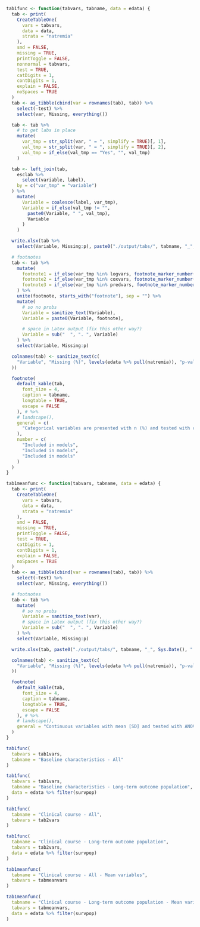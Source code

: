 ```r

tab1func <- function(tabvars, tabname, data = edata) {
  tab <- print(
    CreateTableOne(
      vars = tabvars,
      data = data,
      strata = "natremia"
    ),
    smd = FALSE,
    missing = TRUE,
    printToggle = FALSE,
    nonnormal = tabvars,
    test = TRUE,
    catDigits = 1,
    contDigits = 1,
    explain = FALSE,
    noSpaces = TRUE
  )
  tab <- as_tibble(cbind(var = rownames(tab), tab)) %>%
    select(-test) %>%
    select(var, Missing, everything())

  tab <- tab %>%
    # to get labs in place
    mutate(
      var_tmp = str_split(var, " = ", simplify = TRUE)[, 1],
      val_tmp = str_split(var, " = ", simplify = TRUE)[, 2],
      val_tmp = if_else(val_tmp == "Yes", "", val_tmp)
    )

  tab <- left_join(tab,
    esclab %>%
      select(variable, label),
    by = c("var_tmp" = "variable")
  ) %>%
    mutate(
      Variable = coalesce(label, var_tmp),
      Variable = if_else(val_tmp != "",
        paste0(Variable, " ", val_tmp),
        Variable
      )
    )

  write.xlsx(tab %>%
    select(Variable, Missing:p), paste0("./output/tabs/", tabname, "_", Sys.Date(), ".xlsx"), rowNames = FALSE, overwrite = TRUE)

  # footnotes
  tab <- tab %>%
    mutate(
      footnote1 = if_else(var_tmp %in% logvars, footnote_marker_number(1), ""),
      footnote2 = if_else(var_tmp %in% coxvars, footnote_marker_number(2), ""),
      footnote3 = if_else(var_tmp %in% predvars, footnote_marker_number(3), "")
    ) %>%
    unite(footnote, starts_with("footnote"), sep = "") %>%
    mutate(
      # so no probs
      Variable = sanitize_text(Variable),
      Variable = paste0(Variable, footnote),

      # space in Latex output (fix this other way?)
      Variable = sub("  ", ". ", Variable)
    ) %>%
    select(Variable, Missing:p)

  colnames(tab) <- sanitize_text(c(
    "Variable", "Missing (%)", levels(edata %>% pull(natremia)), "p-value"
  ))

  footnote(
    default_kable(tab,
      font_size = 4,
      caption = tabname,
      longtable = TRUE,
      escape = FALSE
    ), # %>%
    # landscape(),
    general = c(
      "Categorical variables are presented with n (%) and tested with chi-square test and continuous variables with median [q1-q3] and tested with Kruskal-Wallis test."
    ),
    number = c(
      "Included in models",
      "Included in models",
      "Included in models"
    )
  )
}

tab1meanfunc <- function(tabvars, tabname, data = edata) {
  tab <- print(
    CreateTableOne(
      vars = tabvars,
      data = data,
      strata = "natremia"
    ),
    smd = FALSE,
    missing = TRUE,
    printToggle = FALSE,
    test = TRUE,
    catDigits = 1,
    contDigits = 1,
    explain = FALSE,
    noSpaces = TRUE
  )
  tab <- as_tibble(cbind(var = rownames(tab), tab)) %>%
    select(-test) %>%
    select(var, Missing, everything())

  # footnotes
  tab <- tab %>%
    mutate(
      # so no probs
      Variable = sanitize_text(var),
      # space in Latex output (fix this other way?)
      Variable = sub("  ", ". ", Variable)
    ) %>%
    select(Variable, Missing:p)

  write.xlsx(tab, paste0("./output/tabs/", tabname, "_", Sys.Date(), ".xlsx"), rowNames = FALSE, overwrite = TRUE)

  colnames(tab) <- sanitize_text(c(
    "Variable", "Missing (%)", levels(edata %>% pull(natremia)), "p-value"
  ))

  footnote(
    default_kable(tab,
      font_size = 4,
      caption = tabname,
      longtable = TRUE,
      escape = FALSE
    ), # %>%
    # landscape(),
    general = "Continuous variables with mean [SD] and tested with ANOVA."
  )
}
```


```r
tab1func(
  tabvars = tab1vars,
  tabname = "Baseline characteristics - All"
)
```

\clearpage

```r
tab1func(
  tabvars = tab1vars,
  tabname = "Baseline characteristics - Long-term outcome population",
  data = edata %>% filter(survpop)
)
```

\clearpage

```r
tab1func(
  tabname = "Clinical course - All",
  tabvars = tab2vars
)
```

\clearpage

```r
tab1func(
  tabname = "Clinical course - Long-term outcome population",
  tabvars = tab2vars,
  data = edata %>% filter(survpop)
)
```

\clearpage

```r
tab1meanfunc(
  tabname = "Clinical course - All - Mean variables",
  tabvars = tabmeanvars
)
```

```r
tab1meanfunc(
  tabname = "Clinical course - Long-term outcome population - Mean variables",
  tabvars = tabmeanvars,
  data = edata %>% filter(survpop)
)
```
